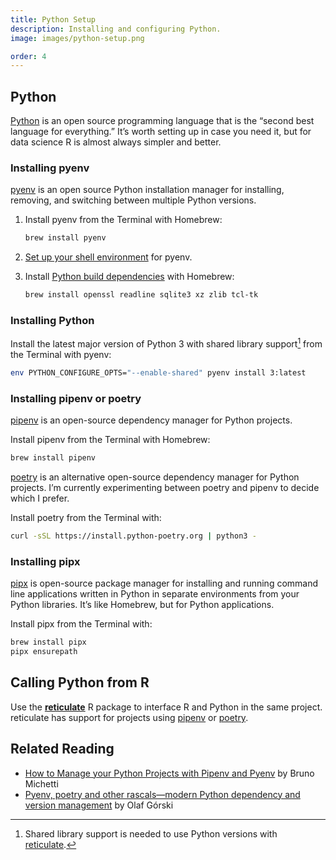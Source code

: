 ```yaml
---
title: Python Setup
description: Installing and configuring Python.
image: images/python-setup.png

order: 4
---
```


## Python

[Python](https://www.python.org) is an open source programming language that is the "second best language for everything." It's worth setting up in case you need it, but for data science R is almost always simpler and better.

### Installing pyenv

[pyenv](https://github.com/pyenv/pyenv) is an open source Python installation manager for installing, removing, and switching between multiple Python versions.

1. Install pyenv from the Terminal with Homebrew:

    ```bash
    brew install pyenv
    ```

2. [Set up your shell environment](https://github.com/pyenv/pyenv#set-up-your-shell-environment-for-pyenv) for pyenv.

3. Install [Python build dependencies](https://github.com/pyenv/pyenv#install-python-build-dependencies) with Homebrew:

    ```bash
    brew install openssl readline sqlite3 xz zlib tcl-tk
    ```

### Installing Python

Install the latest major version of Python 3 with shared library support[^1] from the Terminal with pyenv:

```bash
env PYTHON_CONFIGURE_OPTS="--enable-shared" pyenv install 3:latest
```

[^1]: Shared library support is needed to use Python versions with [reticulate](https://rstudio.github.io/reticulate/articles/versions.html#locating-python).

### Installing pipenv or poetry

[pipenv](https://pipenv.pypa.io/en/latest/) is an open-source dependency manager for Python projects.

Install pipenv from the Terminal with Homebrew:

```bash
brew install pipenv
```

[poetry](https://python-poetry.org) is an alternative open-source dependency manager for Python projects. I'm currently experimenting between poetry and pipenv to decide which I prefer.

Install poetry from the Terminal with:

```bash
curl -sSL https://install.python-poetry.org | python3 -
```

### Installing pipx

[pipx](https://pypa.github.io/pipx/) is open-source package manager for installing and running command line applications written in Python in separate environments from your Python libraries. It's like Homebrew, but for Python applications.

Install pipx from the Terminal with:

```bash
brew install pipx
pipx ensurepath
```

## Calling Python from R

Use the [**reticulate**](https://rstudio.github.io/reticulate/) R package to interface R and Python in the same project. reticulate has support for projects using [pipenv](https://github.com/rstudio/reticulate/issues/1006#issuecomment-848322476) or [poetry](https://github.com/rstudio/reticulate/issues/1031#issuecomment-974884189).

## Related Reading {.appendix .unnumbered .unlisted}

- [How to Manage your Python Projects with Pipenv and Pyenv](https://www.rootstrap.com/blog/how-to-manage-your-python-projects-with-pipenv-pyenv) by Bruno Michetti
- [Pyenv, poetry and other rascals---modern Python dependency and version management](https://grski.pl/pyenv-en.html) by Olaf Górski
